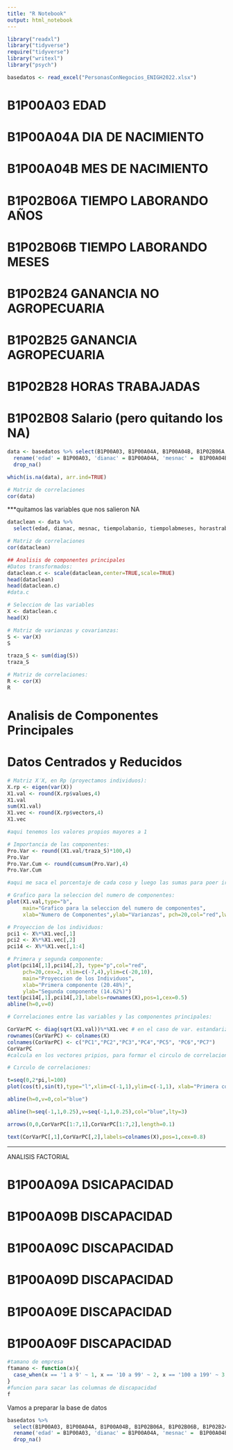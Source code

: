 ```yaml
---
title: "R Notebook"
output: html_notebook
---
```



```r
library("readxl")
library("tidyverse")
require("tidyverse")
library("writexl")
library("psych")
```


```r
basedatos <- read_excel("PersonasConNegocios_ENIGH2022.xlsx")
```

# B1P00A03	EDAD
# B1P00A04A	DIA DE NACIMIENTO
# B1P00A04B	MES DE NACIMIENTO
# B1P02B06A	TIEMPO LABORANDO AÑOS
# B1P02B06B	TIEMPO LABORANDO MESES
# B1P02B24	GANANCIA NO AGROPECUARIA
# B1P02B25	GANANCIA AGROPECUARIA
# B1P02B28	HORAS TRABAJADAS
# B1P02B08  Salario (pero quitando los NA)

```r
data <- basedatos %>% select(B1P00A03, B1P00A04A, B1P00A04B, B1P02B06A, B1P02B06B, B1P02B24, B1P02B25, B1P02B28, B1P02B08) %>% 
  rename('edad' = B1P00A03, 'dianac' = B1P00A04A, 'mesnac' =  B1P00A04B, 'tiempolabanio' =  B1P02B06A, 'tiempolabmeses' =  B1P02B06B, 'ganancianoagrop' =  B1P02B24, 'gananciaagrop' =  B1P02B25, 'horastrabajadas' =  B1P02B28, 'salario' =  B1P02B08) %>% 
  drop_na()
```

```r
which(is.na(data), arr.ind=TRUE)
```


```r
# Matriz de correlaciones
cor(data)
```

***quitamos las variables que nos salieron NA
```r
dataclean <- data %>% 
  select(edad, dianac, mesnac, tiempolabanio, tiempolabmeses, horastrabajadas, salario)
```


```r
# Matriz de correlaciones
cor(dataclean)
```



```r
## Analisis de componentes principales
#Datos transformados:
dataclean.c <- scale(dataclean,center=TRUE,scale=TRUE)
head(dataclean)
head(dataclean.c)
#data.c
```

```r
# Seleccion de las variables
X <- dataclean.c
head(X)
```

```r
# Matriz de varianzas y covarianzas:
S <- var(X)
S
```

```r
traza_S <- sum(diag(S)) 
traza_S
```


```r
# Matriz de correlaciones:
R <- cor(X) 
R
```


# Analisis de Componentes Principales 
# Datos Centrados y Reducidos

```r
# Matriz X′X, en Rp (proyectamos individuos):
X.rp <- eigen(var(X))
X1.val <- round(X.rp$values,4) 
X1.val
sum(X1.val)
X1.vec <- round(X.rp$vectors,4) 
X1.vec

#aqui tenemos los valores propios mayores a 1
```


```r
# Importancia de las componentes:
Pro.Var <- round((X1.val/traza_S)*100,4) 
Pro.Var
Pro.Var.Cum <- round(cumsum(Pro.Var),4)
Pro.Var.Cum

#aqui me saca el porcentaje de cada coso y luego las sumas para poer ir evaluando cuales se van a tomar, entre 3 y 4
```

```r
# Grafico para la seleccion del numero de componentes:
plot(X1.val,type="b",
     main="Grafico para la seleccion del numero de componentes", 
     xlab="Numero de Componentes",ylab="Varianzas", pch=20,col="red",lwd=2)
```

```r
# Proyeccion de los individuos:
pci1 <- X%*%X1.vec[,1]
pci2 <- X%*%X1.vec[,2]
pci14 <- X%*%X1.vec[,1:4]
```


```r
# Primera y segunda componente:
plot(pci14[,1],pci14[,2], type="p",col="red",
     pch=20,cex=2, xlim=c(-7,4),ylim=c(-20,10), 
     main="Proyeccion de los Individuos", 
     xlab="Primera componente (20.48%)",
     ylab="Segunda componente (14.62%)")
text(pci14[,1],pci14[,2],labels=rownames(X),pos=1,cex=0.5)
abline(h=0,v=0)
```


```r
# Correlaciones entre las variables y las componentes principales:

CorVarPC <- diag(sqrt(X1.val))%*%X1.vec # en el caso de var. estandarizadas, magnitud 
rownames(CorVarPC) <- colnames(X)
colnames(CorVarPC) <- c("PC1","PC2","PC3","PC4","PC5", "PC6","PC7")
CorVarPC
#calcula en los vectores pripios, para formar el circulo de correlaciones, 
```



```r
# Cırculo de correlaciones:

t=seq(0,2*pi,l=100)
plot(cos(t),sin(t),type="l",xlim=c(-1,1),ylim=c(-1,1), xlab="Primera componente (33%)",ylab="Segunda componente (17%)", main="Circulo de Correlaciones")

abline(h=0,v=0,col="blue")

abline(h=seq(-1,1,0.25),v=seq(-1,1,0.25),col="blue",lty=3)

arrows(0,0,CorVarPC[1:7,1],CorVarPC[1:7,2],length=0.1)

text(CorVarPC[,1],CorVarPC[,2],labels=colnames(X),pos=1,cex=0.8)
```

________________________________________________________________________________
ANALISIS FACTORIAL

# B1P00A09A	DSICAPACIDAD
# B1P00A09B	DISCAPACIDAD
# B1P00A09C	DISCAPACIDAD
# B1P00A09D	DISCAPACIDAD
# B1P00A09E	DISCAPACIDAD
# B1P00A09F	DISCAPACIDAD

```r
#tamano de empresa
ftamano <- function(x){
  case_when(x == '1 a 9' ~ 1, x == '10 a 99' ~ 2, x == '100 a 199' ~ 3, .default =  4)
}
#funcion para sacar las columnas de discapacidad
f

```


Vamos a preparar la base de datos
```r
basedatos %>% 
  select(B1P00A03, B1P00A04A, B1P00A04B, B1P02B06A, B1P02B06B, B1P02B24, B1P02B25, B1P02B28, B1P02B08) %>% 
  rename('edad' = B1P00A03, 'dianac' = B1P00A04A, 'mesnac' =  B1P00A04B, 'tiempolabanio' =  B1P02B06A, 'tiempolabmeses' =  B1P02B06B, 'ganancianoagrop' =  B1P02B24, 'gananciaagrop' =  B1P02B25, 'horastrabajadas' =  B1P02B28, 'salario' =  B1P02B08) %>% 
  drop_na()
```












